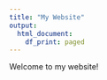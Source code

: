 ---
title: "My Website"
output:
  html_document:
    df_print: paged
---

Welcome to my website!
